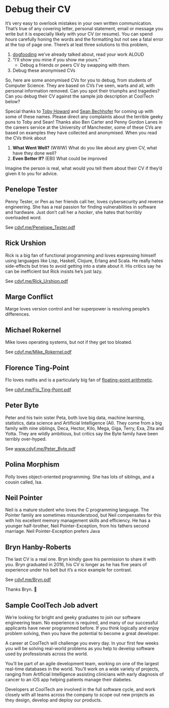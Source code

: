 <!--# (APPENDIX) Appendix {-}-->

# Debug their CV {#sampling}

It's very easy to overlook mistakes in your own written communication. That's true of any covering letter, personal statement, email or message you write but it is especially likely with your CV (or resume). You can spend *hours* carefully honing the words and the formatting but not see a fatal error at the top of page one. There's at leat three solutions to this problem,

1. [dogfooding](#dogfooding) we've already talked about, read your work ALOUD
1. “I'll show you mine if you show me yours.”
    + Debug a friends or peers CV by swapping with them.
1. Debug these anonymised CVs

So, here are some anonymised CVs for you to debug, from students of Computer Science. They are based on CVs I've seen, warts and all, with personal information removed. Can you spot their triumphs and tragedies? Can you debug their CV against the sample job description at CoolTech below?

Special thanks to [Toby Howard](https://en.wikipedia.org/wiki/Toby_Howard) and [Sean Bechhofer](https://personalpages.manchester.ac.uk/staff/sean.bechhofer/) for coming up with some of these names. Please direct any complaints about the terrible geeky puns to Toby and Sean! Thanks also Ben Carter and Penny Gordon Lanes in the careers service at the University of Manchester, some of these CVs are based on examples they have collected and anonymised. When you read the CVs think about

1. **What Went Well?** (WWW) What do you like about any given CV, what have they done well?
1. **Even Better If?** (EBI) What could be improved

Imagine the person is real, what would you tell them about their CV if they'd given it to you for advice.

## Penelope Tester {#pen-tester}

Penny Tester, or Pen as her friends call her, loves cybersecurity and reverse engineering. She has a real passion for finding vulnerabilities in software and hardware. Just don't call her a *hacker*, she hates that horribly overloaded word.

See [cdyf.me/Penelope_Tester.pdf](https://www.cdyf.me/Penelope_Tester.pdf)

## Rick Urshion {#rick-urshion}

Rick is a big fan of functional programming and loves expressing himself using languages like Lisp, Haskell, Clojure, Erlang and Scala. He really hates side-effects but tries to avoid getting into a state about it. His critics say he can be inefficient but Rick insists he's just lazy.

See [cdyf.me/Rick_Urshion.pdf](https://www.cdyf.me/Rick_Urshion.pdf)

## Marge Conflict {#marge-conflict}

Marge loves version control and her superpower is resolving people's differences.

## Michael Rokernel {#mike-rokernel}

Mike loves operating systems, but not if they get too bloated.

See [cdyf.me/Mike_Rokernel.pdf](https://www.cdyf.me/Mike_Rokernel.pdf)

## Florence Ting-Point {#flo-ting-point}

Flo loves maths and is a particularly big fan of [floating-point arithmetic](https://en.wikipedia.org/wiki/Floating-point_arithmetic).

See [cdyf.me/Flo_Ting-Point.pdf](https://www.cdyf.me/Flo_Ting-Point.pdf)

## Peter Byte {#peter-byte}

Peter and his twin sister Peta, both love big data, machine learning, statistics, data science and Artificial Intelligence (AI). They come from a big family with nine siblings, Deca, Hector, Kilo, Mega, Giga, Terry, Exa, Zita and Yotta. They are wildly ambitious, but critics say the Byte family have been terribly over-hyped.

See [www.cdyf.me/Peter_Byte.pdf](https://www.cdyf.me/Peter_Byte.pdf)

## Polina Morphism {#polly-morphism}

Polly loves object-oriented programming. She has lots of siblings, and a cousin called, Isa.

## Neil Pointer {#neil-pointer}

Neil is a mature student who loves the C programming language. The Pointer family are sometimes misunderstood, but Neil compensates for this with his excellent memory management skills and efficiency. He has a younger half-brother, Neil Pointer-Exception, from his fathers second marriage. Neil Pointer-Exception prefers Java  

## Bryn Hanby-Roberts {#bryn}

The last CV is a real one. Bryn kindly gave his permission to share it with you. Bryn graduated in 2016, his CV is longer as he has five years of experience under his belt but it's a nice example for contrast.

See [cdyf.me/Bryn.pdf](https://www.cdyf.me/Bryn.pdf)

Thanks Bryn. 🙏


## Sample CoolTech Job advert {#cooltech}

We’re looking for bright and geeky graduates to join our software engineering team. No experience is required, and many of our successful applicants have never programmed before. If you think logically and enjoy problem solving, then you have the potential to become a great developer.

A career at CoolTech will challenge you every day. In your first few weeks you will be solving real-world problems as you help to develop software used by professionals across the world.

You’ll be part of an agile development team, working on one of the largest real-time databases in the world. You’ll work on a wide variety of projects, ranging from Artificial Intelligence assisting clinicians with early diagnosis of cancer to an iOS app helping patients manage their diabetes.

Developers at CoolTech are involved in the full software cycle, and work closely with all teams across the company to scope out new projects as they design, develop and deploy our products.






<!-- suggestions from toby

Alex Hacker

Bobby Tables

Justine Time

Gemma Over (friends call her Gem Over)

Dick Claration

Ian Tejer

Ceaser Craplanguage-->
